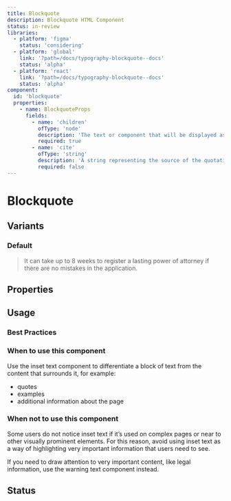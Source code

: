 ```yaml
---
title: Blockquote
description: Blockquote HTML Component
status: in-review
libraries:
  - platform: 'figma'
    status: 'considering'
  - platform: 'global'
    link: '?path=/docs/typography-blockquote--docs'
    status: 'alpha'
  - platform: 'react'
    link: '?path=/docs/typography-blockquote--docs'
    status: 'alpha'
component:
  id: 'blockquote'
  properties:
    - name: BlockquoteProps
      fields:
        - name: 'children'
          ofType: 'node'
          description: 'The text or component that will be displayed as the main content of the blockquote.'
          required: true
        - name: 'cite'
          ofType: 'string'
          description: 'A string representing the source of the quotation. This can be a URL or a plain text description.'
          required: false
---
```


# Blockquote

## Variants

### Default

<ComponentContainer>
  <Blockquote>
    It can take up to 8 weeks to register a lasting power of attorney if there
    are no mistakes in the application.
  </Blockquote>
</ComponentContainer>

## Properties

<ComponentPropertiesTable componentId="blockquote" />

## Usage

### Best Practices

### When to use this component

Use the inset text component to differentiate a block of text from the content that surrounds it, for example:

- quotes
- examples
- additional information about the page

### When not to use this component

Some users do not notice inset text if it’s used on complex pages or near to other visually prominent elements.
For this reason, avoid using inset text as a way of highlighting very important information that users need to see.

If you need to draw attention to very important content, like legal information, use the warning text component instead.

## Status

<ComponentStatusBlock componentId="blockquote" />
